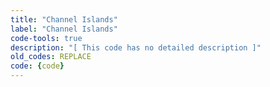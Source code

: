 ```yaml
---
title: "Channel Islands"
label: "Channel Islands"
code-tools: true
description: "[ This code has no detailed description ]"
old_codes: REPLACE
code: {code}
---
```

